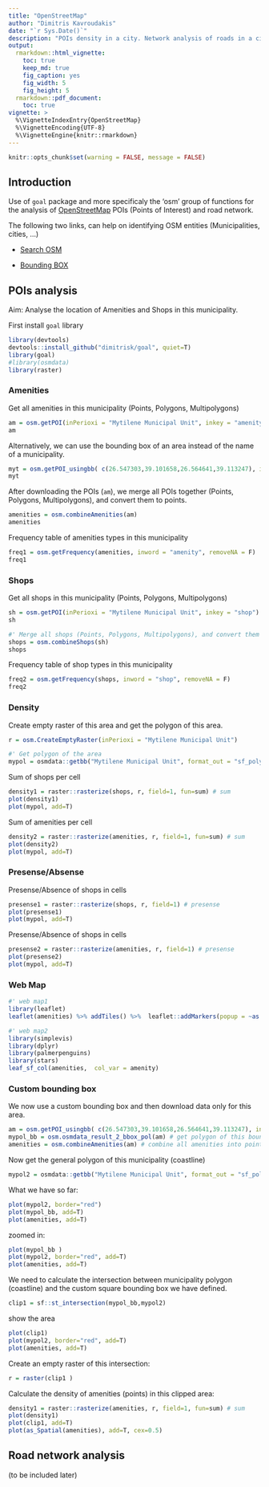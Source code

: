 ```yaml
---
title: "OpenStreetMap"
author: "Dimitris Kavroudakis"
date: "`r Sys.Date()`"
description: "POIs density in a city. Network analysis of roads in a city."
output: 
  rmarkdown::html_vignette:
    toc: true
    keep_md: true
    fig_caption: yes
    fig_width: 5
    fig_height: 5
  rmarkdown::pdf_document:
    toc: true
vignette: >
  %\VignetteIndexEntry{OpenStreetMap}
  %\VignetteEncoding{UTF-8}
  %\VignetteEngine{knitr::rmarkdown}
---
```


```r
knitr::opts_chunk$set(warning = FALSE, message = FALSE) 
```

## Introduction

Use of `goal` package and more specificaly the 'osm' group of functions for the analysis of [OpenStreetMap](https://www.openstreetmap.org) POIs (Points of Interest) and road network. 

The following two links, can help on identifying OSM entities (Municipalities, cities, ...)

* [Search OSM](https://nominatim.openstreetmap.org/ui/search.html)

* [Bounding BOX](http://bboxfinder.com/#39.073311,26.516018,39.123935,26.584167)

  

## POIs analysis

Aim: Analyse the location of Amenities and Shops in this municipality.

First install `goal` library
```r
library(devtools)
devtools::install_github("dimitrisk/goal", quiet=T)
library(goal)
#library(osmdata)
library(raster)
```

### Amenities

Get all amenities in this municipality (Points, Polygons, Multipolygons)
```r
am = osm.getPOI(inPerioxi = "Mytilene Municipal Unit", inkey = "amenity")
am
```

Alternatively, we can use the bounding box of an area instead of the name of a municipality.
```r
myt = osm.getPOI_usingbb( c(26.547303,39.101658,26.564641,39.113247), inkey ="amenity" )
myt
```

After downloading the POIs (`am`), we merge all POIs together (Points, Polygons, Multipolygons), and convert them to points.
```r
amenities = osm.combineAmenities(am)
amenities
```

Frequency table of amenities types in this municipality
```r
freq1 = osm.getFrequency(amenities, inword = "amenity", removeNA = F)
freq1
```



 
### Shops


Get all shops in this municipality (Points, Polygons, Multipolygons)
```r
sh = osm.getPOI(inPerioxi = "Mytilene Municipal Unit", inkey = "shop")
sh

#' Merge all shops (Points, Polygons, Multipolygons), and convert them to points.
shops = osm.combineShops(sh)
shops
```

Frequency table of shop types in this municipality
```r
freq2 = osm.getFrequency(shops, inword = "shop", removeNA = F)
freq2
```


### Density
 
Create empty raster of this area and get the polygon of this area.
```r
r = osm.CreateEmptyRaster(inPerioxi = "Mytilene Municipal Unit")

#' Get polygon of the area
mypol = osmdata::getbb("Mytilene Municipal Unit", format_out = "sf_polygon")$multipolygon
```

Sum of shops per cell
```r
density1 = raster::rasterize(shops, r, field=1, fun=sum) # sum
plot(density1)
plot(mypol, add=T)
```

Sum of amenities per cell
```r
density2 = raster::rasterize(amenities, r, field=1, fun=sum) # sum
plot(density2)
plot(mypol, add=T)
```



### Presense/Absense

Presense/Absence of shops in cells
```r
presense1 = raster::rasterize(shops, r, field=1) # presense
plot(presense1)
plot(mypol, add=T)
```

Presense/Absence of shops in cells
```r
presense2 = raster::rasterize(amenities, r, field=1) # presense
plot(presense2)
plot(mypol, add=T)
```

### Web Map

```r
#' web map1
library(leaflet)
leaflet(amenities) %>% addTiles() %>%  leaflet::addMarkers(popup = ~as.character(amenity), label = ~as.character(amenity))

#' web map2
library(simplevis)
library(dplyr)
library(palmerpenguins)
library(stars)
leaf_sf_col(amenities,  col_var = amenity)
```


### Custom bounding box

We now use a custom bounding box and then download data only for this area.
```r
am = osm.getPOI_usingbb( c(26.547303,39.101658,26.564641,39.113247), inkey ="amenity" ) # Download
mypol_bb = osm.osmdata_result_2_bbox_pol(am) # get polygon of this bounding box.
amenities = osm.combineAmenities(am) # combine all amenities into points.
```

Now get the general polygon of this municipality (coastline)
```r
mypol2 = osmdata::getbb("Mytilene Municipal Unit", format_out = "sf_polygon")$multipolygon
```

What we have so far:
```r
plot(mypol2, border="red")
plot(mypol_bb, add=T)
plot(amenities, add=T)
```

zoomed in:
```r
plot(mypol_bb )
plot(mypol2, border="red", add=T)
plot(amenities, add=T)
```


We need to calculate the intersection between municipality polygon (coastline) and the 
custom square bounding box we have defined.

```r
clip1 = sf::st_intersection(mypol_bb,mypol2)
```

show the area
```r
plot(clip1)
plot(mypol2, border="red", add=T)
plot(amenities, add=T)
```

Create an empty raster of this intersection:
```r
r = raster(clip1 )
```

Calculate the density of amenities (points) in this clipped area:
```r
density1 = raster::rasterize(amenities, r, field=1, fun=sum) # sum
plot(density1)
plot(clip1, add=T)
plot(as_Spatial(amenities), add=T, cex=0.5)
```


## Road network analysis

(to be included later)
